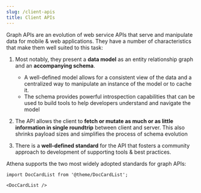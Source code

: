 ```yaml
---
slug: /client-apis
title: Client APIs
---
```


[//]: # (Copyright 2024 Jiaqi Liu)

[//]: # (Licensed under the Apache License, Version 2.0 &#40;the "License"&#41;;)
[//]: # (you may not use this file except in compliance with the License.)
[//]: # (You may obtain a copy of the License at)

[//]: # (    http://www.apache.org/licenses/LICENSE-2.0)

[//]: # (Unless required by applicable law or agreed to in writing, software)
[//]: # (distributed under the License is distributed on an "AS IS" BASIS,)
[//]: # (WITHOUT WARRANTIES OR CONDITIONS OF ANY KIND, either express or implied.)
[//]: # (See the License for the specific language governing permissions and)
[//]: # (limitations under the License.)

Graph APIs are an evolution of web service APIs that serve and manipulate data for mobile & web applications. They have
a number of characteristics that make them well suited to this task:

1. Most notably, they present a **data model** as an entity relationship graph and an **accompanying schema**.

   - A well-defined model allows for a consistent view of the data and a centralized way to manipulate an instance of
     the model or to cache it.
   - The schema provides powerful introspection capabilities that can be used to build tools to help developers
     understand and navigate the model

2. The API allows the client to **fetch or mutate as much or as little information in single roundtrip** between client
   and server. This also shrinks payload sizes and simplifies the process of schema evolution
3. There is a **well-defined standard** for the API that fosters a community approach to development of supporting tools
   & best practices.

Athena supports the two most widely adopted standards for graph APIs:

```mdx-code-block
import DocCardList from '@theme/DocCardList';

<DocCardList />
```
